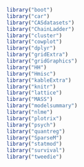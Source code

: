 
```r
library("boot")
library("car")
library("CASdatasets")
library("ChainLadder")
library("cluster")
library("cowplot")
library("dplyr")
library("gridExtra")
library("gridGraphics")
library("HH")
library("Hmisc")
library("kableExtra")
library("knitr")
library("lattice")
library("MASS")
library("modelsummary")
library("nlme")
library("plotrix")
library("psych")
library("quantreg")
library("SparseM")
library("statmod")
library("survival")
library("tweedie")

```

